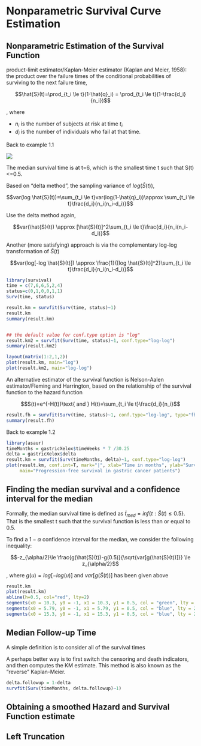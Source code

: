 # Nonparametric Survival Curve Estimation

## Nonparametric Estimation of the Survival Function

product-limit estimator/Kaplan-Meier estimator (Kaplan and Meier, 1958): the product over the failure times of the conditional probabilities of surviving to the next failure time,

$$\hat{S}(t)=\prod_{t_i \le t}(1-\hat{q}_i) = \prod_{t_i \le t}(1-\frac{d_i}{n_i})$$

, where

- $n_i$ is the number of subjects at risk at time $t_i$
- $d_i$ is the number of individuals who fail at that time.

Back to example 1.1

![](./images/table3.1-figure3.1.png)

The median survival time is at t=6, which is the smallest time t such that S(t)<=0.5.

Based on "delta method", the sampling variance of $log(\hat{S}(t))$,

$$var(log \hat{S}(t))=\sum_{t_i \le t}var(log(1-\hat{q}_i))\approx \sum_{t_i \le t}\frac{d_i}{n_i(n_i-d_i)}$$

Use the delta method again,

$$var(\hat{S}(t)) \approx [\hat{S}(t)]^2\sum_{t_i \le t}\frac{d_i}{n_i(n_i-d_i)}$$

Another (more satisfying) approach is via the complementary log-log transformation of $\hat{S}(t)$

$$var(log[-log \hat{S}(t)]) \approx \frac{1}{[log \hat{S}(t)]^2}\sum_{t_i \le t}\frac{d_i}{n_i(n_i-d_i)}$$

```r
library(survival)
time = c(7,6,6,5,2,4)
status=c(0,1,0,0,1,1)
Surv(time, status)

result.km = survfit(Surv(time, status)~1)
result.km
summary(result.km)


## the default value for conf.type option is "log"
result.km2 = survfit(Surv(time, status)~1, conf.type="log-log")
summary(result.km2)

layout(matrix(1:2,1,2))
plot(result.km, main="log")
plot(result.km2, main="log-log")
```

An alternative estimator of the survival function is Nelson-Aalen estimator/Fleming and Harrington, based on the relationship of the survival function to the hazard function

$$S(t)=e^{-H(t)}\text{ and } H(t)=\sum_{t_i \le t}\frac{d_i}{n_i}$$

```r
result.fh = survfit(Surv(time, status)~1, conf.type="log-log", type="fh")
summary(result.fh)
```

Back to example 1.2

```r
library(asaur)
timeMonths = gastricXelox$timeWeeks * 7 /30.25
delta = gastricXelox$delta
result.km = survfit(Surv(timeMonths, delta)~1, conf.type="log-log")
plot(result.km, conf.int=T, mark="|", xlab="Time in months", ylab="Survival probability",
     main="Progression-free survival in gastric cancer patients")
```

## Finding the median survival and a confidence interval for the median
 
Formally, the median survival time is defined as $\hat{t}_{med}=inf\{t: \hat{S}(t) \le 0.5\}$. That is the smallest t such that the survival function is less than or equal to 0.5.
 
To find a $1-\alpha$ confidence interval for the median, we consider the following inequality:
 
$$-z_{\alpha/2}\le \frac{g(\hat{S}(t))-g(0.5)}{\sqrt{var[g(\hat{S}(t))]}} \le z_{\alpha/2}$$
 
, where $g(u)=log[-log(u)]$ and $var[g(\hat{S}(t))]$ has been given above
 
```r
result.km
plot(result.km)
abline(h=0.5, col="red", lty=2)
segments(x0 = 10.3, y0 = -1, x1 = 10.3, y1 = 0.5, col = "green", lty = 2)
segments(x0 = 5.79, y0 = -1, x1 = 5.79, y1 = 0.5, col = "blue", lty = 2)
segments(x0 = 15.3, y0 = -1, x1 = 15.3, y1 = 0.5, col = "blue", lty = 2)
```

## Median Follow-up Time

A simple definition is to consider all of the survival times

A perhaps better way is to first switch the censoring and death indicators, and then computes the KM estimate. This method is also known as the "reverse" Kaplan-Meier.

```r
delta.followup = 1-delta
survfit(Surv(timeMonths, delta.followup)~1)
```

## Obtaining a smoothed Hazard and Survival Function estimate

## Left Truncation


